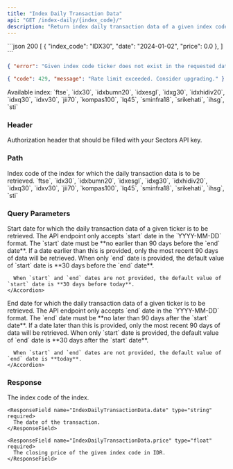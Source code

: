 ```yaml
---
title: "Index Daily Transaction Data"
api: "GET /index-daily/{index_code}/"
description: "Return index daily transaction data of a given index code on a certain interval (data available from 2019-01-02)"
---
```


<ResponseExample>
```json 200
[
    {
        "index_code": "IDX30",
        "date": "2024-01-02",
        "price": 0.0
    },
]
```

```json 400
{ "error": "Given index code ticker does not exist in the requested date." }
```

```json 429
{ "code": 429, "message": "Rate limit exceeded. Consider upgrading." }
```

</ResponseExample>

<Note>
  Available index: `ftse`, `idx30`, `idxbumn20`, `idxesgl`, `idxg30`,
  `idxhidiv20`, `idxq30`, `idxv30`, `jii70`, `kompas100`, `lq45`, `sminfra18`,
  `srikehati`, `ihsg`, `sti`
</Note>

### Header

<ParamField header="Authorization" type="string" required>
  Authorization header that should be filled with your Sectors API key.
</ParamField>

### Path

<ParamField path="index_code" type="string" initialValue="idx30" required>
    Index code of the index for which the daily transaction data is to be retrieved.
    <Accordion title="Available index">
    `ftse`, `idx30`, `idxbumn20`, `idxesgl`, `idxg30`, `idxhidiv20`, `idxq30`,
    `idxv30`, `jii70`, `kompas100`, `lq45`, `sminfra18`, `srikehati`, `ihsg`, `sti`
  </Accordion>
</ParamField>

### Query Parameters

<ParamField query="start" type="string">
  Start date for which the daily transaction data of a given ticker is to be
  retrieved.
  <AccordionGroup>
    <Accordion title="Format">
      The API endpoint only accepts `start` date in the `YYYY-MM-DD` format.
    </Accordion>
    <Accordion title="Earliest date">
      The `start` date must be **no earlier than 90 days before the `end`
      date**. If a date earlier than this is provided, only the most recent 90
      days of data will be retrieved.
    </Accordion>
    <Accordion title="Default value">
      When only `end` date is provided, the default value of `start` date is **30 days before the `end` date**.

      When `start` and `end` dates are not provided, the default value of `start` date is **30 days before today**.
    </Accordion>

  </AccordionGroup>
</ParamField>

<ParamField query="end" type="string">
  End date for which the daily transaction data of a given ticker is to be
  retrieved.
  <AccordionGroup>
    <Accordion title="Format">
      The API endpoint only accepts `end` date in the `YYYY-MM-DD` format.
    </Accordion>
    <Accordion title="Latest date">
      The `end` date must be **no later than 90 days after the `start` date**.
      If a date later than this is provided, only the most recent 90 days of
      data will be retrieved.
    </Accordion>
    <Accordion title="Default value">
      When only `start` date is provided, the default value of `end` date is **30 days after the `start` date**.

      When `start` and `end` dates are not provided, the default value of `end` date is **today**.
    </Accordion>

  </AccordionGroup>
</ParamField>

### Response

<ResponseField name="payload" type="IndexDailyTransactionData[]" required>
  <Expandable title="properties">
    <ResponseField name="IndexDailyTransactionData.index_code" type="string" required>
      The index code of the index.
    </ResponseField>

    <ResponseField name="IndexDailyTransactionData.date" type="string" required>
      The date of the transaction.
    </ResponseField>

    <ResponseField name="IndexDailyTransactionData.price" type="float" required>
      The closing price of the given index code in IDR.
    </ResponseField>
  </Expandable>
</ResponseField>
